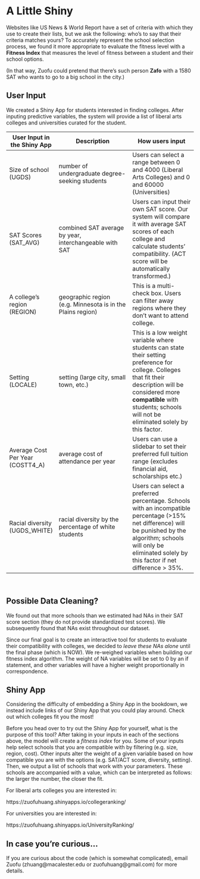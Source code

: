 # A Little Shiny

Websites like US News & World Report have a set of criteria with which they use to create their lists, but we ask the following: who's to say that their criteria matches yours? To accurately represent the school selection process, we found it more appropriate to evaluate the fitness level with a **Fitness Index** that measures the level of fitness between a student and their school options.

(In that way, Zuofu could pretend that there's such person **Zafo** with a 1580 SAT who wants to go to a big school in the city.)

## User Input

We created a Shiny App for students interested in finding colleges. After inputing predictive variables, the system will provide a list of liberal arts colleges and universities curated for the student.


User Input in the Shiny App       | Description                                             | How users input
----------------------------------| --------------------------------------------------------|--------------------------------------------------
Size of school (UGDS)             | number of undergraduate degree-seeking students         | Users can select a range between 0 and 4000 (Liberal Arts Colleges) and 0 and 60000 (Universities)
SAT Scores (SAT_AVG)              | combined SAT average by year, interchangeable with SAT  | Users can input their own SAT score. Our system will compare it with average SAT scores of each college and calculate students' compatibility. (ACT score will be automatically transformed.)
A college's region (REGION)       | geographic region (e.g. Minnesota is in the Plains region)    | This is a multi-check box. Users can filter away regions where they don't want to attend college.
Setting (LOCALE)                  | setting (large city, small town, etc.)                  | This is a low weight variable where students can state their setting preference for college. Colleges that fit their description will be considered more **compatible** with students; schools will not be eliminated solely by this factor.
Average Cost Per Year (COSTT4_A)  | average cost of attendance per year                     | Users can use a slidebar to set their preferred full tuition range (excludes financial aid, scholarships etc.)
Racial diversity (UGDS_WHITE)     | racial diversity by the percentage of white students    | Users can select a preferred percentage. Schools with an incompatible percentage (>15% net difference) will be punished by the algorithm; schools will only be eliminated solely by this factor if net difference > 35%.

&nbsp;


## Possible Data Cleaning?

We found out that more schools than we estimated had NAs in their SAT score section (they do not provide standardized test scores). We subsequently found that NAs exist throughout our dataset. 

Since our final goal is to create an interactive tool for students to evaluate their compatibility with colleges, we decided to *leave these NAs alone* until the final phase (which is NOW).  We re-weighed variables when building our fitness index algorithm. The weight of NA variables will be set to $0$ by an if statement, and other variables will have a higher weight proportionally in correspondence.

## Shiny App

Considering the difficulty of embedding a Shiny App in the bookdown, we instead include links of our Shiny App that you could play around. Check out which colleges fit you the most!

Before you head over to try out the Shiny App for yourself, what is the purpose of this tool? After taking in your inputs in each of the sections above, the model will create a *fitness index* for you. Some of your inputs help select schools that you are compatible with by filtering (e.g. size, region, cost). Other inputs alter the weight of a given variable based on how compatible you are with the options (e.g. SAT/ACT score, diversity, setting). Then, we output a list of schools that work with your parameters. These schools are accompanied with a value, which can be interpreted as follows: the larger the number, the closer the fit.

For liberal arts colleges you are interested in:

https://zuofuhuang.shinyapps.io/collegeranking/

For universities you are interested in:

https://zuofuhuang.shinyapps.io/UniversityRanking/

## In case you’re curious...

If you are curious about the code (which is somewhat complicated), email Zuofu (zhuang@macalester.edu or zuofuhuang@gmail.com) for more details.
